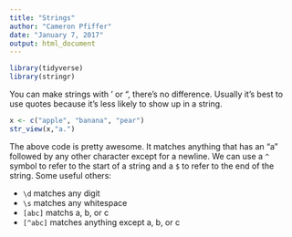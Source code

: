 ```yaml
---
title: "Strings"
author: "Cameron Pfiffer"
date: "January 7, 2017"
output: html_document
---
```


```r
library(tidyverse)
library(stringr)
```

You can make strings with ' or ", there's no difference. Usually it's best to use quotes because it's less likely to show up in a string.

```r
x <- c("apple", "banana", "pear")
str_view(x,"a.")
```

The above code is pretty awesome. It matches anything that has an "a" followed by any other character except for a newline. We can use a `^` symbol to refer to the start of a string and a `$` to refer to the end of the string. Some useful others:

* `\d` matches any digit
* `\s` matches any whitespace
* `[abc]` matchs a, b, or c
* `[^abc]` matches anything except a, b, or c

